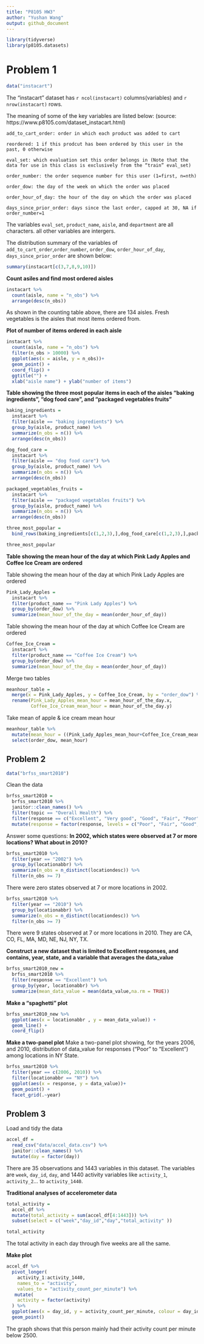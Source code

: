 ```yaml
---
title: "P8105 HW3"
author: "Yushan Wang"
output: github_document
---
```


```r
library(tidyverse)
library(p8105.datasets)
```

# Problem 1

```r
data("instacart")
```

The "instacart" dataset has `r ncol(instacart)` columns(variables) and `r nrow(instacart)` rows. 

The meaning of some of the key variables are listed below: (source: https://www.p8105.com/dataset_instacart.html)

`add_to_cart_order: order in which each product was added to cart`

`reordered: 1 if this prodcut has been ordered by this user in the past, 0 otherwise`

`eval_set: which evaluation set this order belongs in (Note that the data for use in this class is exclusively from the “train” eval_set)`

`order_number: the order sequence number for this user (1=first, n=nth)`

`order_dow: the day of the week on which the order was placed`

`order_hour_of_day: the hour of the day on which the order was placed`

`days_since_prior_order: days since the last order, capped at 30, NA if order_number=1`

The variables `eval_set`, `product_name`, `aisle`, and `department` are all characters. all other variables are intergers. 

The distribution summary of the variables of `add_to_cart_order`,`order_number`, `order_dow`, `order_hour_of_day`, `days_since_prior_order` are shown below:

```r
summary(instacart[c(3,7,8,9,10)])
```

**Count asiles and find most ordered aisles**

```r
instacart %>%
  count(aisle, name = "n_obs") %>% 
  arrange(desc(n_obs)) 

```

As shown in the counting table above, there are 134 aisles. Fresh vegetables is the aisles that most items ordered from.

**Plot of number of items ordered in each aisle**

```r
instacart %>%
  count(aisle, name = "n_obs") %>% 
  filter(n_obs > 10000) %>% 
  ggplot(aes(x = aisle, y = n_obs))+
  geom_point() +
  coord_flip() +
  ggtitle("") +
  xlab("aisle name") + ylab("number of items")
```

**Table showing the three most popular items in each of the aisles “baking ingredients”, “dog food care”, and “packaged vegetables fruits”**

```r
baking_ingredients = 
  instacart %>%
  filter(aisle == "baking ingredients") %>% 
  group_by(aisle, product_name) %>%
  summarize(n_obs = n()) %>% 
  arrange(desc(n_obs)) 

dog_food_care = 
  instacart %>%
  filter(aisle == "dog food care") %>% 
  group_by(aisle, product_name) %>%
  summarize(n_obs = n()) %>% 
  arrange(desc(n_obs)) 

packaged_vegetables_fruits = 
  instacart %>%
  filter(aisle == "packaged vegetables fruits") %>% 
  group_by(aisle, product_name) %>%
  summarize(n_obs = n()) %>% 
  arrange(desc(n_obs)) 

three_most_popular = 
  bind_rows(baking_ingredients[c(1,2,3),],dog_food_care[c(1,2,3),],packaged_vegetables_fruits[c(1,2,3),])

three_most_popular
```

**Table showing the mean hour of the day at which Pink Lady Apples and Coffee Ice Cream are ordered**

Table showing the mean hour of the day at which Pink Lady Apples are ordered

```r
Pink_Lady_Apples = 
  instacart %>% 
  filter(product_name == "Pink Lady Apples") %>% 
  group_by(order_dow) %>% 
  summarize(mean_hour_of_the_day = mean(order_hour_of_day))

```

Table showing the mean hour of the day at which Coffee Ice Cream are ordered
```r
Coffee_Ice_Cream = 
  instacart %>% 
  filter(product_name == "Coffee Ice Cream") %>% 
  group_by(order_dow) %>% 
  summarize(mean_hour_of_the_day = mean(order_hour_of_day))

```
Merge two tables

```r
meanhour_table = 
  merge(x = Pink_Lady_Apples, y = Coffee_Ice_Cream, by = "order_dow") %>%  
  rename(Pink_Lady_Apples_mean_hour = mean_hour_of_the_day.x, 
         Coffee_Ice_Cream_mean_hour = mean_hour_of_the_day.y)

```

Take mean of apple & ice cream mean hour

```r
meanhour_table %>% 
  mutate(mean_hour = ((Pink_Lady_Apples_mean_hour+Coffee_Ice_Cream_mean_hour)/2) ) %>% 
  select(order_dow, mean_hour)
```


## Problem 2

```r
data("brfss_smart2010") 
```

Clean the data

```r
brfss_smart2010 = 
  brfss_smart2010 %>% 
  janitor::clean_names() %>% 
  filter(topic == "Overall Health") %>% 
  filter(response == c("Excellent", "Very good", "Good", "Fair", "Poor")) %>% 
  mutate(response = factor(response, levels = c("Poor", "Fair", "Good", "Very good", "Excellent")))
```

Answer some questions:
**In 2002, which states were observed at 7 or more locations? What about in 2010?**

```r
brfss_smart2010 %>% 
  filter(year == "2002") %>% 
  group_by(locationabbr) %>% 
  summarize(n_obs = n_distinct(locationdesc)) %>% 
  filter(n_obs >= 7)
```

There were zero states observed at 7 or more locations in 2002.

```r
brfss_smart2010 %>% 
  filter(year == "2010") %>% 
  group_by(locationabbr) %>% 
  summarize(n_obs = n_distinct(locationdesc)) %>% 
  filter(n_obs >= 7)
```
There were 9 states observed at 7 or more locations in 2010. They are CA, CO, FL, MA, MD, NE, NJ, NY, TX.

**Construct a new dataset that is limited to Excellent responses, and contains, year, state, and a variable that averages the data_value**

```r
brfss_smart2010_new = 
  brfss_smart2010 %>% 
  filter(response == "Excellent") %>% 
  group_by(year, locationabbr) %>% 
  summarize(mean_data_value = mean(data_value,na.rm = TRUE))
```

**Make a “spaghetti” plot**

```r
brfss_smart2010_new %>% 
  ggplot(aes(x = locationabbr , y = mean_data_value)) +
  geom_line() +
  coord_flip()
```
**Make a two-panel plot** 
Make a two-panel plot showing, for the years 2006, and 2010, distribution of data_value for responses (“Poor” to “Excellent”) among locations in NY State.

```r
brfss_smart2010 %>% 
  filter(year == c(2006, 2010)) %>% 
  filter(locationabbr == "NY") %>% 
  ggplot(aes(x = response, y = data_value))+
  geom_point() + 
  facet_grid(.~year)
```

## Problem 3

Load and tidy the data
```r
accel_df =
  read_csv("data/accel_data.csv") %>% 
  janitor::clean_names() %>% 
  mutate(day = factor(day))
```

There are 35 observations and 1443 variables in this dataset. The variables are `week`, `day_id`, `day`, and 1440 activity variables like `activity_1`, `activity_2`... to `activity_1440`. 

**Traditional analyses of accelerometer data**

```r
total_activity = 
  accel_df %>% 
  mutate(total_activity = sum(accel_df[4:1443])) %>% 
  subset(select = c("week","day_id","day","total_activity" ))

total_activity

```

The total activity in each day through five weeks are all the same.

**Make plot**

```r
accel_df %>%
  pivot_longer(
    activity_1:activity_1440, 
    names_to = "activity", 
    values_to = "activity_count_per_minute") %>%
   mutate(
    activity = factor(activity)
  ) %>% 
  ggplot(aes(x = day_id, y = activity_count_per_minute, colour = day_id)) +
  geom_point()
```

The graph shows that this person mainly had their activity count per minute below 2500.
